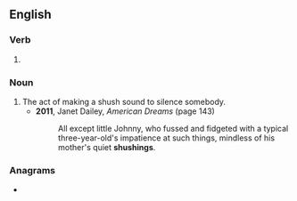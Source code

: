 ==English==

===Verb===
{{head|en|verb form}}

# {{present participle of|shush|lang=en|nocat=1}}

===Noun===
{{en-noun}}

# The act of making a shush sound to silence somebody.
#* '''2011''', Janet Dailey, ''American Dreams'' (page 143)
#*: All except little Johnny, who fussed and fidgeted with a typical three-year-old's impatience at such things, mindless of his mother's quiet '''shushings'''.

===Anagrams===
* {{anagrams|en|a=ghhinssu|Shughnis|hushings}}